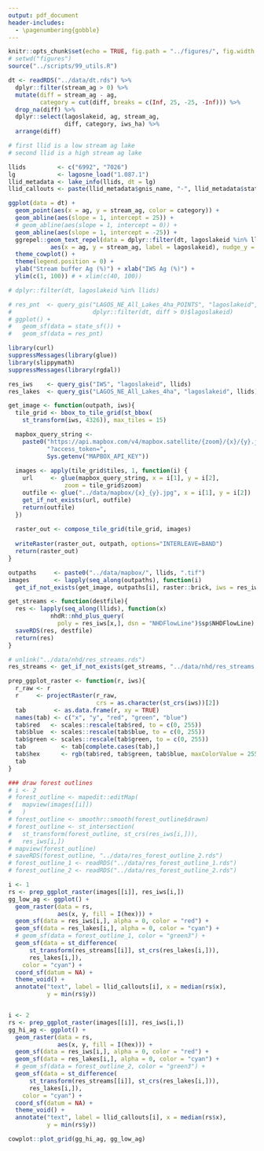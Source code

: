 ```yaml
---
output: pdf_document
header-includes: 
  - \pagenumbering{gobble}
---
```


```r
knitr::opts_chunk$set(echo = TRUE, fig.path = "../figures/", fig.width = 7, fig.height = 7)
# setwd("figures")
source("../scripts/99_utils.R")
```

```r
dt <- readRDS("../data/dt.rds") %>%
  dplyr::filter(stream_ag > 0) %>%
  mutate(diff = stream_ag - ag, 
         category = cut(diff, breaks = c(Inf, 25, -25, -Inf))) %>%
  drop_na(diff) %>%
  dplyr::select(lagoslakeid, ag, stream_ag, 
                diff, category, iws_ha) %>%
  arrange(diff)

# first llid is a low stream ag lake
# second llid is a high stream ag lake

llids         <- c("6992", "7026")
lg            <- lagosne_load("1.087.1")
llid_metadata <- lake_info(llids, dt = lg)
llid_callouts <- paste(llid_metadata$gnis_name, "-", llid_metadata$state)

ggplot(data = dt) +
  geom_point(aes(x = ag, y = stream_ag, color = category)) +
  geom_abline(aes(slope = 1, intercept = 25)) +
  # geom_abline(aes(slope = 1, intercept = 0)) +
  geom_abline(aes(slope = 1, intercept = -25)) +
  ggrepel::geom_text_repel(data = dplyr::filter(dt, lagoslakeid %in% llids), 
            aes(x = ag, y = stream_ag, label = lagoslakeid), nudge_y = 8) + 
  theme_cowplot() +
  theme(legend.position = 0) +
  ylab("Stream buffer Ag (%)") + xlab("IWS Ag (%)") +
  ylim(c(1, 100)) # + xlim(c(40, 100))

# dplyr::filter(dt, lagoslakeid %in% llids)
```

```r
# res_pnt  <- query_gis("LAGOS_NE_All_Lakes_4ha_POINTS", "lagoslakeid", 
#                       dplyr::filter(dt, diff > 0)$lagoslakeid)
# ggplot() + 
#   geom_sf(data = state_sf()) +
#   geom_sf(data = res_pnt)

library(curl)
suppressMessages(library(glue))
library(slippymath)
suppressMessages(library(rgdal))

res_iws    <- query_gis("IWS", "lagoslakeid", llids)
res_lakes  <- query_gis("LAGOS_NE_All_Lakes_4ha", "lagoslakeid", llids)

get_image <- function(outpath, iws){
  tile_grid <- bbox_to_tile_grid(st_bbox(
    st_transform(iws, 4326)), max_tiles = 15)

  mapbox_query_string <-
    paste0("https://api.mapbox.com/v4/mapbox.satellite/{zoom}/{x}/{y}.jpg90",
           "?access_token=",
           Sys.getenv("MAPBOX_API_KEY"))
  
  images <- apply(tile_grid$tiles, 1, function(i) {
    url     <- glue(mapbox_query_string, x = i[1], y = i[2], 
                zoom = tile_grid$zoom)
    outfile <- glue("../data/mapbox/{x}_{y}.jpg", x = i[1], y = i[2])
    get_if_not_exists(url, outfile)
    return(outfile)
  })
  
  raster_out <- compose_tile_grid(tile_grid, images)
  
  writeRaster(raster_out, outpath, options="INTERLEAVE=BAND")   
  return(raster_out)
}

outpaths     <- paste0("../data/mapbox/", llids, ".tif")
images       <- lapply(seq_along(outpaths), function(i) 
  get_if_not_exists(get_image, outpaths[i], raster::brick, iws = res_iws[i,]))

get_streams <- function(destfile){
  res <- lapply(seq_along(llids), function(x) 
            nhdR::nhd_plus_query(
              poly = res_iws[x,], dsn = "NHDFlowLine")$sp$NHDFlowLine)
  saveRDS(res, destfile)
  return(res)
}

# unlink("../data/nhd/res_streams.rds")
res_streams <- get_if_not_exists(get_streams, "../data/nhd/res_streams.rds")

prep_ggplot_raster <- function(r, iws){
  r_raw <- r
  r     <- projectRaster(r_raw, 
                         crs = as.character(st_crs(iws))[2])
  tab        <- as.data.frame(r, xy = TRUE)
  names(tab) <- c("x", "y", "red", "green", "blue")
  tab$red   <- scales::rescale(tab$red, to = c(0, 255))
  tab$blue  <- scales::rescale(tab$blue, to = c(0, 255))
  tab$green <- scales::rescale(tab$green, to = c(0, 255))
  tab          <- tab[complete.cases(tab),]
  tab$hex      <- rgb(tab$red, tab$green, tab$blue, maxColorValue = 255)
  tab
}

### draw forest outlines
# i <- 2
# forest_outline <- mapedit::editMap(
#   mapview(images[[i]])
#   )
# forest_outline <- smoothr::smooth(forest_outline$drawn)
# forest_outline <- st_intersection(
#   st_transform(forest_outline, st_crs(res_iws[i,])),
#   res_iws[i,])
# mapview(forest_outline)
# saveRDS(forest_outline, "../data/res_forest_outline_2.rds")
# forest_outline_1 <- readRDS("../data/res_forest_outline_1.rds")
# forest_outline_2 <- readRDS("../data/res_forest_outline_2.rds")

i <- 1
rs <- prep_ggplot_raster(images[[i]], res_iws[i,])
gg_low_ag <- ggplot() + 
  geom_raster(data = rs, 
              aes(x, y, fill = I(hex))) +
  geom_sf(data = res_iws[i,], alpha = 0, color = "red") +
  geom_sf(data = res_lakes[i,], alpha = 0, color = "cyan") +
  # geom_sf(data = forest_outline_1, color = "green3") +
  geom_sf(data = st_difference(
      st_transform(res_streams[[i]], st_crs(res_lakes[i,])), 
      res_lakes[i,]), 
    color = "cyan") +
  coord_sf(datum = NA) +
  theme_void() +
  annotate("text", label = llid_callouts[i], x = median(rs$x), 
           y = min(rs$y))


i <- 2
rs <- prep_ggplot_raster(images[[i]], res_iws[i,])
gg_hi_ag <- ggplot() + 
  geom_raster(data = rs, 
              aes(x, y, fill = I(hex))) +
  geom_sf(data = res_iws[i,], alpha = 0, color = "red") +
  geom_sf(data = res_lakes[i,], alpha = 0, color = "cyan") +
  # geom_sf(data = forest_outline_2, color = "green3") +
  geom_sf(data = st_difference(
      st_transform(res_streams[[i]], st_crs(res_lakes[i,])), 
      res_lakes[i,]), 
    color = "cyan") +
  coord_sf(datum = NA) +
  theme_void() +
  annotate("text", label = llid_callouts[i], x = median(rs$x), 
           y = min(rs$y))

cowplot::plot_grid(gg_hi_ag, gg_low_ag)
```
